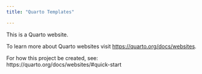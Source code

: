 ```yaml
---
title: "Quarto Templates"

---
```


This is a Quarto website.

To learn more about Quarto websites visit <https://quarto.org/docs/websites>.

For how this project be created, see: https://quarto.org/docs/websites/#quick-start

